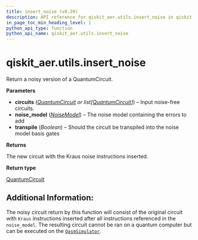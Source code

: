 ```yaml
---
title: insert_noise (v0.39)
description: API reference for qiskit_aer.utils.insert_noise in qiskit v0.39
in_page_toc_min_heading_level: 1
python_api_type: function
python_api_name: qiskit_aer.utils.insert_noise
---
```


<span id="qiskit-aer-utils-insert-noise" />

# qiskit\_aer.utils.insert\_noise

<Function id="qiskit_aer.utils.insert_noise" isDedicatedPage={true} github="https://github.com/qiskit/qiskit-aer/tree/stable/0.11/qiskit_aer/utils/noise_model_inserter.py" signature="insert_noise(circuits, noise_model, transpile=False)">
  Return a noisy version of a QuantumCircuit.

  **Parameters**

  *   **circuits** ([*QuantumCircuit*](qiskit.circuit.QuantumCircuit "qiskit.circuit.QuantumCircuit") *or list\[*[*QuantumCircuit*](qiskit.circuit.QuantumCircuit "qiskit.circuit.QuantumCircuit")*]*) – Input noise-free circuits.
  *   **noise\_model** ([*NoiseModel*](qiskit_aer.noise.NoiseModel "qiskit_aer.noise.NoiseModel")) – The noise model containing the errors to add
  *   **transpile** (*Boolean*) – Should the circuit be transpiled into the noise model basis gates

  **Returns**

  The new circuit with the Kraus noise instructions inserted.

  **Return type**

  [QuantumCircuit](qiskit.circuit.QuantumCircuit "qiskit.circuit.QuantumCircuit")

  ## Additional Information:

  The noisy circuit return by this function will consist of the original circuit with `Kraus` instructions inserted after all instructions referenced in the `noise_model`. The resulting circuit cannot be ran on a quantum computer but can be executed on the [`QasmSimulator`](qiskit_aer.QasmSimulator "qiskit_aer.QasmSimulator").
</Function>

